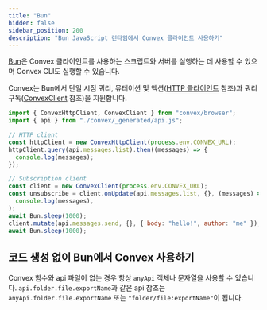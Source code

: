 ```yaml
---
title: "Bun"
hidden: false
sidebar_position: 200
description: "Bun JavaScript 런타임에서 Convex 클라이언트 사용하기"
---
```


[Bun](https://bun.sh/)은 Convex 클라이언트를 사용하는 스크립트와 서버를 실행하는 데 사용할 수 있으며 Convex CLI도 실행할 수 있습니다.

Convex는 Bun에서 단일 시점 쿼리, 뮤테이션 및 액션([HTTP 클라이언트](/api/classes/browser.ConvexHttpClient) 참조)과 쿼리 구독([ConvexClient](/api/classes/browser.ConvexClient) 참조)을 지원합니다.

```js
import { ConvexHttpClient, ConvexClient } from "convex/browser";
import { api } from "./convex/_generated/api.js";

// HTTP client
const httpClient = new ConvexHttpClient(process.env.CONVEX_URL);
httpClient.query(api.messages.list).then((messages) => {
  console.log(messages);
});

// Subscription client
const client = new ConvexClient(process.env.CONVEX_URL);
const unsubscribe = client.onUpdate(api.messages.list, {}, (messages) =>
  console.log(messages),
);
await Bun.sleep(1000);
client.mutate(api.messages.send, {}, { body: "hello!", author: "me" });
await Bun.sleep(1000);
```

## 코드 생성 없이 Bun에서 Convex 사용하기

Convex 함수와 api 파일이 없는 경우 항상 `anyApi` 객체나 문자열을 사용할 수 있습니다. `api.folder.file.exportName`과 같은 api 참조는 `anyApi.folder.file.exportName` 또는 `"folder/file:exportName"`이 됩니다.
